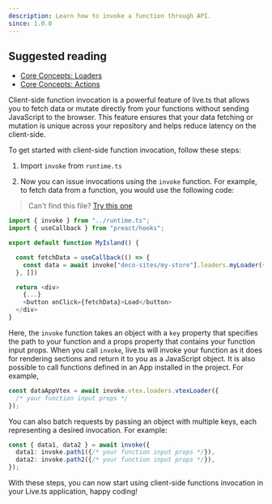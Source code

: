 ```yaml
---
description: Learn how to invoke a function through API.
since: 1.0.0
---
```


## Suggested reading

- [Core Concepts: Loaders](https://deco.cx/docs/en/concepts/loader)
- [Core Concepts: Actions](https://deco.cx/docs/en/concepts/action)

Client-side function invocation is a powerful feature of live.ts that allows you
to fetch data or mutate directly from your functions without sending JavaScript
to the browser. This feature ensures that your data fetching or mutation is
unique across your repository and helps reduce latency on the client-side.

To get started with client-side function invocation, follow these steps:

1. Import `invoke` from `runtime.ts`

2. Now you can issue invocations using the `invoke` function. For example, to
   fetch data from a function, you would use the following code:

> Can't find this file?
> [Try this one](https://github.com/deco-sites/storefront/blob/main/runtime.ts)

```ts
import { invoke } from "../runtime.ts";
import { useCallback } from "preact/hooks";

export default function MyIsland() {

  const fetchData = useCallback(() => {
    const data = await invoke["deco-sites/my-store"].loaders.myLoader({/* your function input props */});
  }, [])

  return <div>
    {...}
    <button onClick={fetchData}>Load</button>
  </div>
}
```

Here, the `invoke` function takes an object with a `key` property that specifies
the path to your function and a props property that contains your function input
props. When you call `invoke`, live.ts will invoke your function as it does for
rendering sections and return it to you as a JavaScript object. It is also
possible to call functions defined in an App installed in the project. For
example,

```ts
const dataAppVtex = await invoke.vtex.loaders.vtexLoader({
  /* your function input props */
});
```

You can also batch requests by passing an object with multiple keys, each
representing a desired invocation. For example:

```ts
const { data1, data2 } = await invoke({
  data1: invoke.path1({/* your function input props */}),
  data2: invoke.path2({/* your function input props */}),
});
```

With these steps, you can now start using client-side functions invocation in
your Live.ts application, happy coding!
